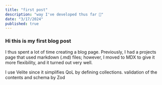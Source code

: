 ```yaml
---
title: "first post"
description: "way I've developed thus far 🙌"
date: "3/17/2024"
published: true
---
```


### Hi this is my first blog post

I thus spent a lot of time creating a blog page. Previously, I had a projects page that used markdown (.md) files; however, I moved to MDX to give it more flexibility, and it turned out very well.

I use Velite since it simplifies QoL by defining collections. validation of the contents and schema by Zod
